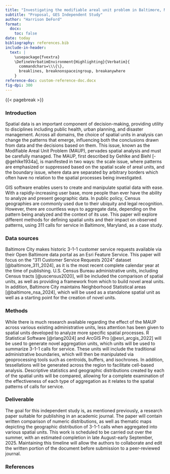 ```yaml
---
title: "Investigating the modifiable areal unit problem in Baltimore, Maryland"
subtitle: "Proposal, GES Independent Study"
author: "Harrison DeFord"
format: 
  docx:
    toc: false
date: today
bibliography: references.bib
include-in-header: 
  text: |
    \usepackage{fvextra}
    \DefineVerbatimEnvironment{Highlighting}{Verbatim}{
      commandchars=\\\{\},
      breaklines, breaknonspaceingroup, breakanywhere
    }  
reference-doc: custom-reference-doc.docx
fig-dpi: 300
---
```


{{< pagebreak >}}

### Introduction

Spatial data is an important component of decision-making, providing utility to disciplines including public health, urban planning, and disaster management. Across all domains, the choice of spatial units in analysis can change the patterns that emerge, influencing both the conclusions drawn from data and the decisions based on them. This issue, known as the Modifiable Areal Unit Problem (MAUP), pervades spatial analysis and must be carefully managed. The MAUP, first described by Gehlke and Biehl [-@gehlke1934a], is manifested in two ways: the scale issue, where patterns are emphasized or suppressed based on the spatial scale of areal units, and the boundary issue, where data are separated by arbitrary borders which often have no relation to the spatial processes being investigated.

GIS software enables users to create and manipulate spatial data with ease. With a rapidly-increasing user base, more people than ever have the ability to analyze and present geographic data. In public policy, Census geographies are commonly used due to their ubiquity and legal recognition. However, there are countless ways to aggregate data, depending on the pattern being analyzed and the context of its use. This paper will explore different methods for defining spatial units and their impact on observed patterns, using 311 calls for service in Baltimore, Maryland, as a case study.

### Data sources

Baltimore City makes historic 3-1-1 customer service requests available via their Open Baltimore data portal as an Esri Feature Service. This paper will focus on the "311 Customer Service Requests 2024" dataset [@baltimore_311_2024], as it is the most recent complete calendar year at the time of publishing. U.S. Census Bureau administrative units, including Census tracts [@uscensus2020], will be included the comparison of spatial units, as well as providing a framework from which to build novel areal units. In addition, Baltimore City maintains Neighborhood Statistical areas [@baltimore_nsa_2024], which will be used as a standalone spatial unit as well as a starting point for the creation of novel units.

### Methods

While there is much research available regarding the effect of the MAUP across various existing administrative units, less attention has been given to spatial units developed to analyze more specific spatial processes. R Statistical Software [@rlang2024] and ArcGIS Pro [@esri_arcgis_2022] will be used to generate novel aggregation units, which units will be used to summarize 3-1-1 calls for service. These units will include the traditional administrative boundaries, which will then be manipulated via geoprocessing tools such as centroids, buffers, and isochrones. In addition, tessellations will be generated across the region to facilitate cell-based analysis. Descriptive statistics and geographic distributions created by each of the spatial units will be compared, allowing for a complete examination of the effectiveness of each type of aggregation as it relates to the spatial patterns of calls for service.

### Deliverable

The goal for this independent study is, as mentioned previously, a research paper suitable for publishing in an academic journal. The paper will contain written comparison of numeric distributions, as well as thematic maps depicting the geographic distribution of 3-1-1 calls when aggregated into various spatial units. This work is scheduled to be carried out over the summer, with an estimated completion in late August-early September, 2025. Maintaining this timeline will allow the authors to collaborate and edit the written portion of the document before submission to a peer-reviewed journal.

### References
